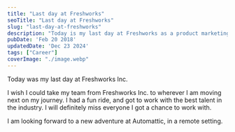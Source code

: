 ```yaml
---
title: "Last day at Freshworks"
seoTitle: "Last day at Freshworks"
slug: "last-day-at-freshworks"
description: "Today is my last day at Freshworks as a product marketing analyst. I am looking forward to a new adventure at Automattic."
pubDate: 'Feb 20 2018'
updatedDate: 'Dec 23 2024'
tags: ["Career"]
coverImage: "./image.webp"
---
```


Today was my last day at Freshworks Inc. 

I wish I could take my team from Freshworks Inc. to wherever I am moving next on my journey. I had a fun ride, and got to work with the best talent in the industry. I will definitely miss everyone I got a chance to work with.

I am looking forward to a new adventure at Automattic, in a remote setting.
